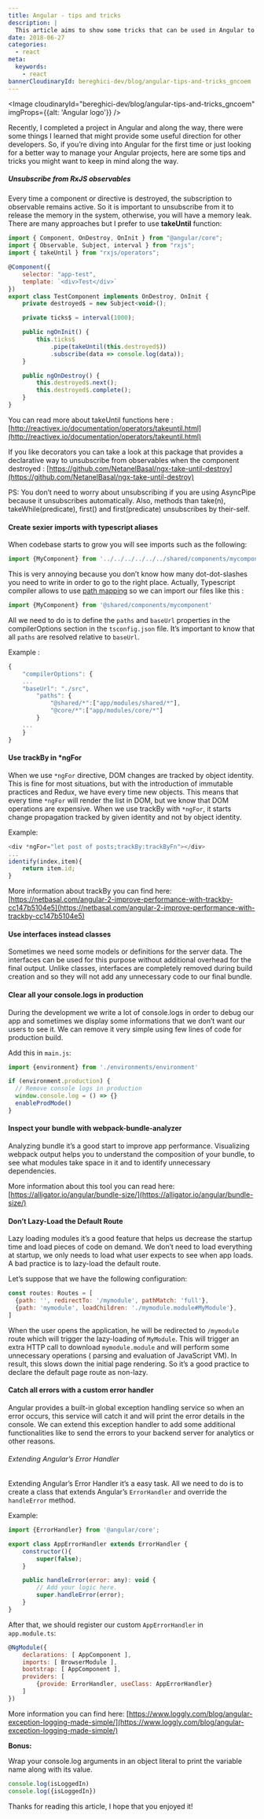 ```yaml
---
title: Angular - tips and tricks
description: |
  This article aims to show some tricks that can be used in Angular to make the code cleaner and improve the performance of your application.
date: 2018-06-27
categories:
  - react
meta:
  keywords:
    - react
bannerCloudinaryId: bereghici-dev/blog/angular-tips-and-tricks_gncoem
---
```


<Image
  cloudinaryId="bereghici-dev/blog/angular-tips-and-tricks_gncoem"
  imgProps={{alt: 'Angular logo'}}
/>

Recently, I completed a project in Angular and along the way, there were some
things I learned that might provide some useful direction for other developers.
So, if you’re diving into Angular for the first time or just looking for a
better way to manage your Angular projects, here are some tips and tricks you
might want to keep in mind along the way.

##### Unsubscribe from RxJS observables

Every time a component or directive is destroyed, the subscription to observable
remains active. So it is important to unsubscribe from it to release the memory
in the system, otherwise, you will have a memory leak. There are many approaches
but I prefer to use **takeUntil** function:

```js
import { Component, OnDestroy, OnInit } from "@angular/core";
import { Observable, Subject, interval } from "rxjs";
import { takeUntil } from "rxjs/operators";

@Component({
    selector: "app-test",
    template: `<div>Test</div>`
})
export class TestComponent implements OnDestroy, OnInit {
    private destroyed$ = new Subject<void>();

    private ticks$ = interval(1000);

    public ngOnInit() {
        this.ticks$
            .pipe(takeUntil(this.destroyed$))
            .subscribe(data => console.log(data));
    }

    public ngOnDestroy() {
        this.destroyed$.next();
        this.destroyed$.complete();
    }
}
```

You can read more about takeUntil functions here :
[http://reactivex.io/documentation/operators/takeuntil.html](http://reactivex.io/documentation/operators/takeuntil.html)

If you like decorators you can take a look at this package that provides a
declarative way to unsubscribe from observables when the component destroyed :
[https://github.com/NetanelBasal/ngx-take-until-destroy](https://github.com/NetanelBasal/ngx-take-until-destroy)

PS: You don’t need to worry about unsubscribing if you are using AsyncPipe
because it unsubscribes automatically. Also, methods than take(n),
takeWhile(predicate), first() and first(predicate) unsubscribes by their-self.

#### Create sexier imports with typescript aliases

When codebase starts to grow you will see imports such as the following:

```js
import {MyComponent} from '../../../../../../shared/components/mycomponent'
```

This is very annoying because you don’t know how many dot-dot-slashes you need
to write in order to go to the right place. Actually, Typescript compiler allows
to use
[path mapping](https://www.typescriptlang.org/docs/handbook/module-resolution.html)
so we can import our files like this :

```js
import {MyComponent} from '@shared/components/mycomponent'
```

All we need to do is to define the `paths` and `baseUrl` properties in the
compilerOptions section in the `tsconfig.json` file. It’s important to know that
all `paths` are resolved relative to `baseUrl`.

Example :

```js
{
    "compilerOptions": {
    ...
    "baseUrl": "./src",
        "paths": {
            "@shared/*":["app/modules/shared/*"],
            "@core/*":["app/modules/core/*"]
        }
    ...
    }
}
```

#### Use trackBy in \*ngFor

When we use `*ngFor` directive, DOM changes are tracked by object identity. This
is fine for most situations, but with the introduction of immutable practices
and Redux, we have every time new objects. This means that every time `*ngFor`
will render the list in DOM, but we know that DOM operations are expensive. When
we use trackBy with `*ngFor`, it starts change propagation tracked by given
identity and not by object identity.

Example:

```js
<div *ngFor="let post of posts;trackBy:trackByFn"></div>
...
identify(index,item){
    return item.id;
}
```

More information about trackBy you can find here:
[https://netbasal.com/angular-2-improve-performance-with-trackby-cc147b5104e5](https://netbasal.com/angular-2-improve-performance-with-trackby-cc147b5104e5)

#### Use interfaces instead classes

Sometimes we need some models or definitions for the server data. The interfaces
can be used for this purpose without additional overhead for the final output.
Unlike classes, interfaces are completely removed during build creation and so
they will not add any unnecessary code to our final bundle.

#### Clear all your console.logs in production

During the development we write a lot of console.logs in order to debug our app
and sometimes we display some informations that we don’t want our users to see
it. We can remove it very simple using few lines of code for production build.

Add this in `main.js`:

```js
import {environment} from './environments/environment'

if (environment.production) {
  // Remove console logs in production
  window.console.log = () => {}
  enableProdMode()
}
```

#### Inspect your bundle with webpack-bundle-analyzer

Analyzing bundle it’s a good start to improve app performance. Visualizing
webpack output helps you to understand the composition of your bundle, to see
what modules take space in it and to identify unnecessary dependencies.

More information about this tool you can read here:
[https://alligator.io/angular/bundle-size/](https://alligator.io/angular/bundle-size/)

#### Don’t Lazy-Load the Default Route

Lazy loading modules it’s a good feature that helps us decrease the startup time
and load pieces of code on demand. We don’t need to load everything at startup,
we only needs to load what user expects to see when app loads. A bad practice is
to lazy-load the default route.

Let’s suppose that we have the following configuration:

```js
const routes: Routes = [
  {path: '', redirectTo: '/mymodule', pathMatch: 'full'},
  {path: 'mymodule', loadChildren: './mymodule.module#MyModule'},
]
```

When the user opens the application, he will be redirected to `/mymodule` route
which will trigger the lazy-loading of `MyModule`. This will trigger an extra
HTTP call to download `mymodule.module` and will perform some unnecessary
operations ( parsing and evaluation of JavaScript VM). In result, this slows
down the initial page rendering. So it’s a good practice to declare the default
page route as non-lazy.

#### Catch all errors with a custom error handler

Angular provides a built-in global exception handling service so when an error
occurs, this service will catch it and will print the error details in the
console. We can extend this exception handler to add some additional
functionalities like to send the errors to your backend server for analytics or
other reasons.

###### Extending Angular’s Error Handler

Extending Angular’s Error Handler it’s a easy task. All we need to do is to
create a class that extends Angular’s `ErrorHandler` and override the
`handleError` method.

Example:

```js
import {ErrorHandler} from '@angular/core';

export class AppErrorHandler extends ErrorHandler {
    constructor(){
        super(false);
    }

    public handleError(error: any): void {
        // Add your logic here.
        super.handleError(error);
    }
}
```

After that, we should register our custom `AppErrorHandler` in ` app.module.ts`:

```js
@NgModule({
    declarations: [ AppComponent ],
    imports: [ BrowserModule ],
    bootstrap: [ AppComponent ],
    providers: [
        {provide: ErrorHandler, useClass: AppErrorHandler}
    ]
})
```

More information you can find here:
[https://www.loggly.com/blog/angular-exception-logging-made-simple/](https://www.loggly.com/blog/angular-exception-logging-made-simple/)

**Bonus:**

Wrap your console.log arguments in an object literal to print the variable name
along with its value.

```js
console.log(isLoggedIn)
console.log({isLoggedIn})
```

Thanks for reading this article, I hope that you enjoyed it!
